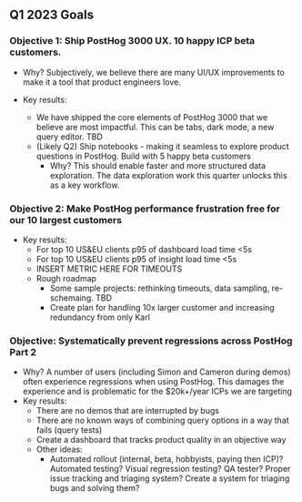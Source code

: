 ## Q1 2023 Goals

### Objective 1: Ship PostHog 3000 UX. 10 happy ICP beta customers.

- Why? Subjectively, we believe there are many UI/UX improvements to make it a tool that product engineers love.

- Key results:
  - We have shipped the core elements of PostHog 3000 that we believe are most impactful. This can be tabs, dark mode, a new query editor. TBD
  - (Likely Q2) Ship notebooks - making it seamless to explore product questions in PostHog. Build with 5 happy beta customers
    - Why? This should enable faster and more structured data exploration. The data exploration work this quarter unlocks this as a key workflow.

### Objective 2: Make PostHog performance frustration free for our 10 largest customers

- Key results:
  - For top 10 US&EU clients p95 of dashboard load time <5s 
  - For top 10 US&EU clients p95 of insight load time <5s
  - INSERT METRIC HERE FOR TIMEOUTS
  - Rough roadmap
    - Some sample projects: rethinking timeouts, data sampling, re-schemaing. TBD
    - Create plan for handling 10x larger customer and increasing redundancy from only Karl

### Objective: Systematically prevent regressions across PostHog Part 2

- Why? A number of users (including Simon and Cameron during demos) often experience regressions when using PostHog. This damages the experience and is problematic for the $20k+/year ICPs we are targeting
- Key results:
  - There are no demos that are interrupted by bugs
  - There are no known ways of combining query options in a way that fails (query tests)
  - Create a dashboard that tracks product quality in an objective way
  - Other ideas:
    - Automated rollout (internal, beta, hobbyists, paying then ICP)? Automated testing? Visual regression testing? QA tester? Proper issue tracking and triaging system? Create a system for triaging bugs and solving them?
